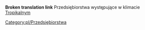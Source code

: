 '''Broken translation link'''{{en/-}}
Przedsiębiorstwa występujące w klimacie [[Main/en/Klimat/Pl#Tropikalny|Tropikalny]]m
[[Category:pl/Przedsiębiorstwa]]